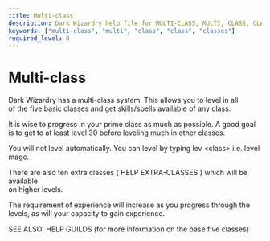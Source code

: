 ```yaml
---
title: Multi-class
description: Dark Wizardry help file for MULTI-CLASS, MULTI, CLASS, CLASS, CLASSES
keywords: ["multi-class", "multi", "class", "class", "classes"]
required_level: 0
---
```


# Multi-class

Dark Wizardry has a multi-class system.  This allows you to level in all  
of the five basic classes and get skills/spells available of any class.  

It is wise to progress in your prime class as much as possible. A good goal  
is to get to at least level 30 before leveling much in other classes.  

You will not level automatically. You can level by typing lev \<class\> i.e. level mage.  

There are also ten extra classes ( HELP EXTRA-CLASSES ) which will be available  
on higher levels.  

The requirement of experience will increase as you progress through the  
levels, as will your capacity to gain experience.  

SEE ALSO: HELP GUILDS (for more information on the base five classes)
